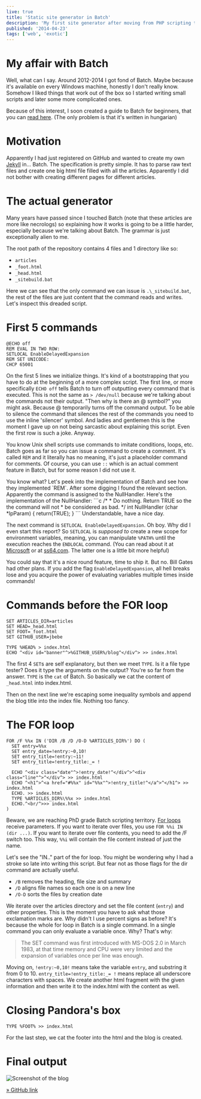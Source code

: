 ```yaml
---
live: true
title: 'Static site generator in Batch'
description: 'My first site generator after moving from PHP scripting to GitHub'
published: '2014-04-23'
tags: ['web', 'exotic']
---
```



# My affair with Batch

Well, what can I say. Around 2012-2014 I got fond of Batch.
Maybe because it's available on every Windows machine, honestly I don't really know.
Somehow I liked things that work out of the box so I started writing small scripts
and later some more complicated ones.

Because of this interest, I soon created a guide to Batch for beginners, that you can
[read here](https://web.archive.org/web/20140718105020/https://logout.hu/cikk/batch_script_mint_teljeserteku_nyelv/teljes.html).
(The only problem is that it's written in hungarian)

# Motivation

Apparently I had just registered on GitHub and wanted to create my own
[Jekyll](https://jekyllrb.com/) in... Batch.
The specification is pretty simple. It has to parse raw text files and create one big html file
filled with all the articles. Apparently I did not bother with creating different pages for different articles.

# The actual generator

Many years have passed since I touched Batch (note that these articles are more like necrologs)
so explaining how it works is going to be a little harder, especially because we're talking about Batch. The grammar is just exceptionally alien to me.

The root path of the repository contains 4 files and 1 directory like so:

- `articles`
- `_foot.html`
- `_head.html`
- `_sitebuild.bat`

Here we can see that the only command we can issue is `.\_sitebuild.bat`, the rest of the files are just content that the command reads and writes. Let's inspect this dreaded script.

# First 5 commands

```batch
@ECHO off
REM EVAL IN TWO ROW:
SETLOCAL EnableDelayedExpansion
REM SET UNICODE:
CHCP 65001
```

On the first 5 lines we initialize things.
It's kind of a bootstrapping that you have to do at the beginning of a more complex script.
The first line, or more specifically `ECHO off` tells Batch to turn off outputting every
command that is executed. This is not the same as `> /dev/null` because we're talking about
the commands not their output.
"Then why is there an @ symbol?" you might ask.
Because @ temporarily turns off the command output.
To be able to silence the command that silences the rest of the commands you need to use the
inline 'silencer' symbol. And ladies and gentlemen this is the moment
I gave up on not being sarcastic about explaining this script. Even the first row is such a joke. Anyway.

You know Unix shell scripts use commands to imitate conditions, loops, etc. Batch goes as far
so you can issue a command to create a comment. It's called `REM` and it literally
has no meaning, it's just a placeholder command for comments. Of course, you can use
`::` which is an actual comment feature in Batch, but for some reason I did not use it.

<InfoBox>
  You know what? Let's peek into the implementation of Batch and see how they implemented `REM`. 
  After some digging I found the relevant section. Apparently the command is assigned to the NullHandler.
  Here's the implementation of the NullHandler:
```c
/*
 *  Do nothing. Return TRUE so the the command will not
 *  be considered as bad.
 */
int NullHandler (char *lpParam)
{
    return(TRUE);
}
```
  Understandable, have a nice day.
</InfoBox>

The next command is `SETLOCAL EnableDelayedExpansion`. Oh boy. Why did I even start this report?
So `SETLOCAL` is _supposed to_ create a new scope for environment variables, meaning, you can
manipulate `%PATH%` until the execution reaches the `ENDLOCAL` command.
(You can read about it at [Microsoft](https://learn.microsoft.com/en-us/windows-server/administration/windows-commands/setlocal)
or at [ss64.com](https://ss64.com/nt/delayedexpansion.html). The latter one is a little bit more helpful)

You could say that it's a nice round feature, time to ship it. But no. Bill Gates had other plans.
If you add the flag `EnableDelayedExpansion`, all hell breaks lose and you acquire the power of evaluating variables multiple times inside commands!

# Commands before the FOR loop

```batch
SET ARTICLES_DIR=articles
SET HEAD=_head.html
SET FOOT=_foot.html
SET GITHUB_USER=jbebe

TYPE %HEAD% > index.html
ECHO ^<div id="banner"^>%GITHUB_USER%/blog^</div^> >> index.html
```

The first 4 `SET`s are self explanatory, but then we meet `TYPE`.
Is it a file type tester? Does it type the arguments on the output?
You're so far from the answer. `TYPE` is the `cat` of Batch.
So basically we cat the content of `_head.html` into index.html.

Then on the next line we're escaping some inequality symbols and append the blog title into the index file.
Nothing too fancy.

# The FOR loop

```batch
FOR /F %%x IN ('DIR /B /D /O-D %ARTICLES_DIR%') DO (
  SET entry=%%x
  SET entry_date=!entry:~0,10!
  SET entry_title=!entry:~11!
  SET entry_title=!entry_title:_= !

  ECHO ^<div class="date"^>!entry_date!^</div^>^<div class="line"^>^</div^> >> index.html
  ECHO ^<h1^>^<a href="#%%x" id="%%x"^>!entry_title!^</a^>^</h1^> >> index.html
  ECHO. >> index.html
  TYPE %ARTICLES_DIR%\%%x >> index.html
  ECHO.^<br/^>>> index.html
)
```

Beware, we are reaching PhD grade Batch scripting territory.
[For loops](https://ss64.com/nt/for.html) receive parameters.
If you want to iterate over files, you use `FOR %%i IN (dir ...)`.
If you want to iterate over file contents, you need to add the /F switch too.
This way, `%%i` will contain the file content instead of just the name.

Let's see the "IN.." part of the for loop.
You might be wondering why I had a stroke so late into writing this script.
But fear not as those flags for the dir command are actually useful.

- `/B` removes the heading, file size and summary
- `/D` aligns file names so each one is on a new line
- `/O-D` sorts the files by creation date

We iterate over the articles directory and set the file content (`entry`) and other properties.
This is the moment you have to ask what those exclamation marks are.
Why didn't I use percent signs as before?
It's because the whole for loop in Batch is a single command.
In a single command you can only evaluate a variable once.
Why? That's why:

> The SET command was first introduced with MS-DOS 2.0 in March 1983,
> at that time memory and CPU were very limited and the expansion of
> variables once per line was enough.

Moving on, `!entry:~0,10!` means take the variable `entry`, and substring it from 0 to 10.
`entry_title=!entry_title:_= !` means replace all underscore characters with spaces.
We create another html fragment with the given information and then write it to the index.html with the content as well.

# Closing Pandora's box

```batch
TYPE %FOOT% >> index.html
```

For the last step, we cat the footer into the html and the blog is created.

# Final output

<Image src={image} alt='Screenshot of the blog' />

[» GitHub link](https://github.com/jbebe/jbebe-blog)
